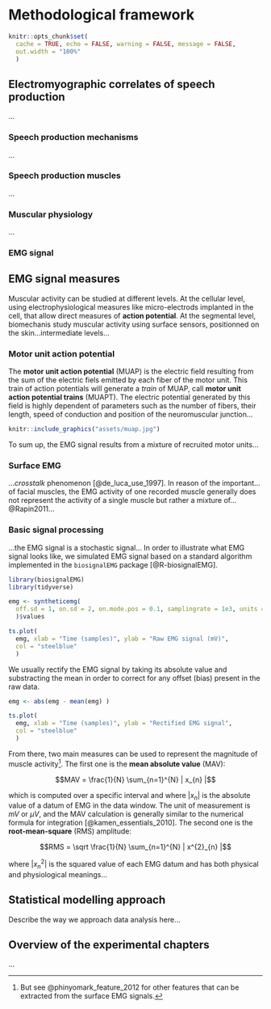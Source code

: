 # Methodological framework

```r
knitr::opts_chunk$set(
  cache = TRUE, echo = FALSE, warning = FALSE, message = FALSE,
  out.width = "100%"
  )
```

## Electromyographic correlates of speech production

...

### Speech production mechanisms

...

### Speech production muscles

...

### Muscular physiology

...

### EMG signal

## EMG signal measures

Muscular activity can be studied at different levels. At the cellular level, using electrophysiological measures like micro-electrods implanted in the cell, that allow direct measures of **action potential**. At the segmental level, biomechanis study muscular activity using surface sensors, positionned on the skin...intermediate levels...
 
### Motor unit action potential

The **motor unit action potential** (MUAP) is the electric field resulting from the sum of the electric fiels emitted by each fiber of the motor unit. This train of action potentials will generate a *train* of MUAP, call **motor unit action potential trains** (MUAPT). The electric potential generated by this field is highly dependent of parameters such as the number of fibers, their length, speed of conduction and position of the neuromuscular junction...

```r
knitr::include_graphics("assets/muap.jpg")
```

To sum up, the EMG signal results from a mixture of recruited motor units...

### Surface EMG

...*crosstalk* phenomenon [@de_luca_use_1997]. In reason of the important... of facial muscles, the EMG activity of one recorded muscle generally does not represent the activity of a single muscle but rather a mixture of... @Rapin2011...

### Basic signal processing

...the EMG signal is a stochastic signal... In order to illustrate what EMG signal looks like, we simulated EMG signal based on a standard algorithm implemented in the `biosignalEMG` package [@R-biosignalEMG].

```r
library(biosignalEMG)
library(tidyverse)

emg <- syntheticemg(
  off.sd = 1, on.sd = 2, on.mode.pos = 0.1, samplingrate = 1e3, units = "mV"
  )$values

ts.plot(
  emg, xlab = "Time (samples)", ylab = "Raw EMG signal (mV)",
  col = "steelblue"
  )
```

We usually rectify the EMG signal by taking its absolute value and substracting the mean in order to correct for any offset (bias) present in the raw data.

```r
emg <- abs(emg - mean(emg) )

ts.plot(
  emg, xlab = "Time (samples)", ylab = "Rectified EMG signal",
  col = "steelblue"
  )
```

From there, two main measures can be used to represent the magnitude of muscle activity^[But see @phinyomark_feature_2012 for other features that can be extracted from the surface EMG signals.]. The first one is the **mean absolute value** (MAV):

$$MAV = \frac{1}{N} \sum_{n=1}^{N} | x_{n} |$$

which is computed over a specific interval and where $|x_{n}|$ is the absolute value of a datum of EMG in the data window. The unit of measurement is $mV$ or $\mu V$, and the MAV calculation is generally similar to the numerical formula for integration [@kamen_essentials_2010]. The second one is the **root-mean-square** (RMS) amplitude:

$$RMS = \sqrt \frac{1}{N} \sum_{n=1}^{N} | x^{2}_{n} |$$

where $| x^{2}_{n} |$ is the squared value of each EMG datum and has both physical and physiological meanings...

## Statistical modelling approach

Describe the way we approach data analysis here...

## Overview of the experimental chapters

...
